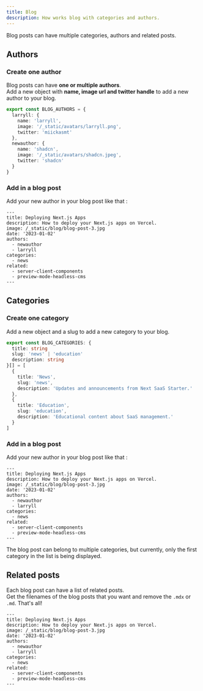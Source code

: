 ```yaml
---
title: Blog
description: How works blog with categories and authors.
---
```


Blog posts can have multiple categories, authors and related posts.

## Authors

### Create one author

Blog posts can have **one or multiple authors**. <br /> Add a new object with **name, image url and twitter handle** to add a new author to your blog.

```ts title="config/blog.ts" {7-11}
export const BLOG_AUTHORS = {
  larryll: {
    name: 'larryll',
    image: '/_static/avatars/larryll.png',
    twitter: 'miickasmt'
  },
  newauthor: {
    name: 'shadcn',
    image: '/_static/avatars/shadcn.jpeg',
    twitter: 'shadcn'
  }
}
```

### Add in a blog post

Add your new author in your blog post like that :

```mdx {6-8}
---
title: Deploying Next.js Apps
description: How to deploy your Next.js apps on Vercel.
image: /_static/blog/blog-post-3.jpg
date: '2023-01-02'
authors:
  - newauthor
  - larryll
categories:
  - news
related:
  - server-client-components
  - preview-mode-headless-cms
---
```

## Categories

### Create one category

Add a new object and a slug to add a new category to your blog.

```ts title="config/blog.ts" {3,6-10}
export const BLOG_CATEGORIES: {
  title: string
  slug: 'news' | 'education'
  description: string
}[] = [
  {
    title: 'News',
    slug: 'news',
    description: 'Updates and announcements from Next SaaS Starter.'
  },
  {
    title: 'Education',
    slug: 'education',
    description: 'Educational content about SaaS management.'
  }
]
```

### Add in a blog post

Add your new author in your blog post like that :

```mdx {9-10}
---
title: Deploying Next.js Apps
description: How to deploy your Next.js apps on Vercel.
image: /_static/blog/blog-post-3.jpg
date: '2023-01-02'
authors:
  - newauthor
  - larryll
categories:
  - news
related:
  - server-client-components
  - preview-mode-headless-cms
---
```

<Callout type='warning'>
  The blog post can belong to multiple categories, but currently, only the first
  category in the list is being displayed.
</Callout>

## Related posts

Each blog post can have a list of related posts. <br/> Get the filenames of the blog posts that you want and remove the `.mdx` or `.md`. That's all!

```mdx {11-13}
---
title: Deploying Next.js Apps
description: How to deploy your Next.js apps on Vercel.
image: /_static/blog/blog-post-3.jpg
date: '2023-01-02'
authors:
  - newauthor
  - larryll
categories:
  - news
related:
  - server-client-components
  - preview-mode-headless-cms
---
```
